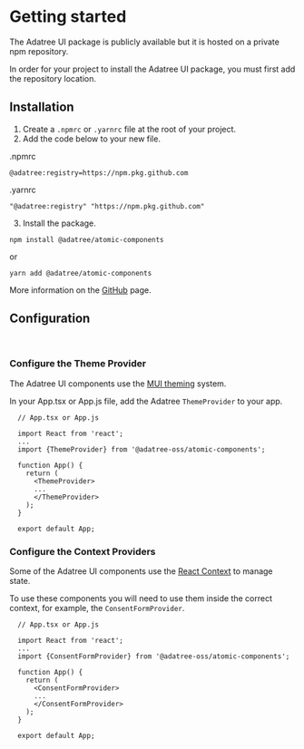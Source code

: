 
<Meta title="Getting started" />

# Getting started

The Adatree UI package is publicly available but it is hosted on a private npm repository.

In order for your project to install the Adatree UI package, you must first add the repository location.

## Installation

1. Create a `.npmrc` or `.yarnrc` file at the root of your project.
2. Add the code below to your new file.

.npmrc

```
@adatree:registry=https://npm.pkg.github.com
```

.yarnrc

```
"@adatree:registry" "https://npm.pkg.github.com"
```

3. Install the package.

```
npm install @adatree/atomic-components
```

or

```
yarn add @adatree/atomic-components
```

More information on the [GitHub](https://github.com/Adatree/ui-components/pkgs/npm/atomic-components) page.

## Configuration

<br />

### Configure the Theme Provider

The Adatree UI components use the [MUI theming](https://mui.com/customization/theming/) system.

In your App.tsx or App.js file, add the Adatree `ThemeProvider` to your app.

```
  // App.tsx or App.js

  import React from 'react';
  ...
  import {ThemeProvider} from '@adatree-oss/atomic-components';

  function App() {
    return (
      <ThemeProvider>
      ...
      </ThemeProvider>
    );
  }

  export default App;
```

### Configure the Context Providers

Some of the Adatree UI components use the [React Context](https://react.dev/learn/passing-data-deeply-with-context) to manage state.

To use these components you will need to use them inside the correct context, for example, the `ConsentFormProvider`.

```
  // App.tsx or App.js

  import React from 'react';
  ...
  import {ConsentFormProvider} from '@adatree-oss/atomic-components';

  function App() {
    return (
      <ConsentFormProvider>
      ...
      </ConsentFormProvider>
    );
  }

  export default App;
```
